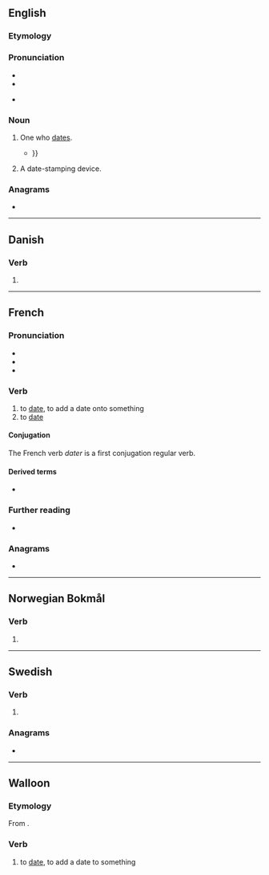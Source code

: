 ==English==

===Etymology===
{{suffix|en|date|er|id2=agent noun}}

===Pronunciation===
* {{IPA|en|/ˈdeɪtə(ɹ)/}}
* {{audio|en|LL-Q1860 (eng)-Vealhurl-dater.wav|Audio (UK)}}
* {{homophone|en|data}} {{q|one pronunciation}}

===Noun===
{{en-noun}}

# One who [[date]]s.
#* {{quote-book|en|year=2016|author=Michelle F. Wright|title=Identity, Sexuality, and Relationships among Emerging Adults in the Digital Age|passage=Strategic presentation is a challenging issue for many online '''daters''', of whom 22% have asked someone else to help them create or review their profile {{...}}}}
# A date-stamping device.

===Anagrams===
* {{anagrams|en|a=adert|E-tard|adret|derat|drate|rated|tared|trade|tread}}

----

==Danish==

===Verb===
{{head|da|verb form}}

# {{present tense of|da|date}}

----

==French==

===Pronunciation===
* {{fr-IPA}}
* {{fr-homophones-er|dat}}
* {{audio|fr|Fr-dater.ogg|Audio}}

===Verb===
{{fr-verb}}

# to [[date]], to add a date onto something
# to [[date]] {{i|{{m|fr|de}} from}}
#: {{uxi|fr|Ce fossile '''date''' de la fin de la Crétacé.|This fossil dates from the end of the Cretaceous.}}

====Conjugation====

The French verb ''dater'' is a first conjugation regular verb.
{{fr-conj-auto}}

====Derived terms====
* {{l|fr|susdaté}}

===Further reading===
* {{R:TLFi}}

===Anagrams===
* {{anagrams|fr|a=adert|tarde|tardé|trade|tradé}}

----

==Norwegian Bokmål==

===Verb===
{{head|nb|verb form}}

# {{imperative of|nb|datere}}

----

==Swedish==

===Verb===
{{head|sv|verb form}}

# {{present tense of|sv|date}}

===Anagrams===
* {{anagrams|sv|a=adert|retad}}

----

==Walloon==

===Etymology===
From {{suffix|wa|date|er}}.

===Verb===
{{wa-verb}}

# to [[date]], to add a date to something